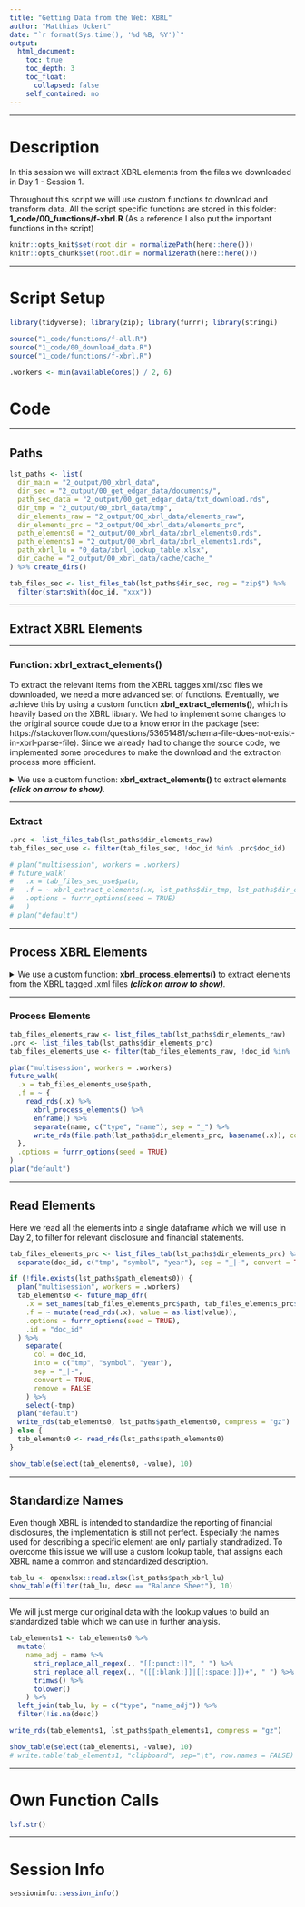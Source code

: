 ```yaml
---
title: "Getting Data from the Web: XBRL"
author: "Matthias Uckert"
date: "`r format(Sys.time(), '%d %B, %Y')`"
output: 
  html_document:
    toc: true
    toc_depth: 3
    toc_float:
      collapsed: false
    self_contained: no
---
```


------------------------------------------------------------------------

# Description

In this session we will extract XBRL elements from the files we downloaded in Day 1 - Session 1.

Throughout this script we will use custom functions to download and transform data. All the script specific functions are stored in this folder: **1_code/00_functions/f-xbrl.R** (As a reference I also put the important functions in the script)

```r
knitr::opts_knit$set(root.dir = normalizePath(here::here())) 
knitr::opts_chunk$set(root.dir = normalizePath(here::here())) 
```

------------------------------------------------------------------------

# Script Setup

```r
library(tidyverse); library(zip); library(furrr); library(stringi)

source("1_code/functions/f-all.R")
source("1_code/00_download_data.R")
source("1_code/functions/f-xbrl.R")

.workers <- min(availableCores() / 2, 6)
```

# Code

------------------------------------------------------------------------

## Paths

```r
lst_paths <- list(
  dir_main = "2_output/00_xbrl_data",
  dir_sec = "2_output/00_get_edgar_data/documents/",
  path_sec_data = "2_output/00_get_edgar_data/txt_download.rds",
  dir_tmp = "2_output/00_xbrl_data/tmp",
  dir_elements_raw = "2_output/00_xbrl_data/elements_raw",
  dir_elements_prc = "2_output/00_xbrl_data/elements_prc",
  path_elements0 = "2_output/00_xbrl_data/xbrl_elements0.rds",
  path_elements1 = "2_output/00_xbrl_data/xbrl_elements1.rds",
  path_xbrl_lu = "0_data/xbrl_lookup_table.xlsx",
  dir_cache = "2_output/00_xbrl_data/cache/cache_"
) %>% create_dirs()
```

```r
tab_files_sec <- list_files_tab(lst_paths$dir_sec, reg = "zip$") %>%
  filter(startsWith(doc_id, "xxx"))
```

------------------------------------------------------------------------

## Extract XBRL Elements

------------------------------------------------------------------------

### Function: xbrl_extract_elements()

To extract the relevant items from the XBRL tagges xml/xsd files we downloaded, we need a more advanced set of functions. Eventually, we achieve this by using a custom function **xbrl_extract_elements()**, which is heavily based on the XBRL library. We had to implement some changes to the original source coude due to a know error in the package (see: https://stackoverflow.com/questions/53651481/schema-file-does-not-exist-in-xbrl-parse-file). Since we already had to change the source code, we implemented some procedures to make the download and the extraction process more efficient.

<details>
<summary>
We use a custom function: **xbrl_extract_elements()** to extract elements ***(click on arrow to show)***.
</summary>
```r
xbrl_extract_elements <- function(.zip, .dir_tmp, .dir_out) {
  zip::unzip(.zip, exdir = .dir_tmp)
  
  
  files_ <- zip_list(.zip)[["filename"]]
  inst_file_ <- files_[endsWith(files_, ".xml")]
  inst_file_ <- inst_file_[!grepl("_lab|_cal|_pre|_def", inst_file_)]
  
  if (length(inst_file_) != 1) {
    return(NULL)
  }
  
  elements_ <- try(own_xbrlDoAll(file.path(.dir_tmp, inst_file_), .dir_tmp, delete.cached.inst = FALSE), silent = TRUE)
  invisible(file.remove(file.path(.dir_tmp, files_)))
  
  if (inherits(elements_, "try-error")) {
    NULL
  } else {
    write_rds(elements_, file.path(.dir_out, gsub("zip$", "rds", basename(.zip))), compress = "gz")
  }
}

own_xbrlDoAll <- function(file.inst, cache.dir = "xbrl.Cache", prefix.out = NULL,
                          verbose = FALSE, delete.cached.inst = TRUE) {
  xbrl <- own_XBRL()
  xbrl$setVerbose(verbose)
  if (!is.null(cache.dir)) {
    xbrl$setCacheDir(cache.dir)
  }
  xbrl$openInstance(file.inst)
  file_schema <- suppressWarnings(xbrl$getSchemaName())[1]
  xbrl$processSchema(file_schema)
  xbrl$processContexts()
  xbrl$processFacts()
  xbrl$processUnits()
  xbrl$processFootnotes()
  xbrl$closeInstance()
  if (delete.cached.inst && gsub("^(http|https|ftp)://.*$", "\\1", file.inst) %in% c("http", "https", "ftp")) {
    xbrl$deleteCachedInstance()
  }
  xbrl.vars <- xbrl$getResults()
  if (!is.null(prefix.out)) {
    if (verbose) {
      cat("Saving data\n")
    }
    write.csv(xbrl.vars$role, file = paste0(prefix.out, "_roles.csv"))
    write.csv(xbrl.vars$element, file = paste0(prefix.out, "_elements.csv"))
    write.csv(xbrl.vars$label, file = paste0(prefix.out, "_labels.csv"))
    write.csv(xbrl.vars$presentation, file = paste0(prefix.out, "_presentations.csv"))
    write.csv(xbrl.vars$definition, file = paste0(prefix.out, "_definitions.csv"))
    write.csv(xbrl.vars$calculation, file = paste0(prefix.out, "_calculations.csv"))
    write.csv(xbrl.vars$context, file = paste0(prefix.out, "_contexts.csv"))
    write.csv(xbrl.vars$fact, file = paste0(prefix.out, "_facts.csv"))
    write.csv(xbrl.vars$unit, file = paste0(prefix.out, "_units.csv"))
    write.csv(xbrl.vars$footnote, file = paste0(prefix.out, "_footnotes.csv"))
  }
  invisible(xbrl.vars)
}
own_XBRL <- function() {
  self <- list(
    element = NULL, role = NULL, label = NULL,
    presentation = NULL, definition = NULL, calculation = NULL,
    context = NULL, unit = NULL, fact = NULL, footnote = NULL
  )
  cache.dir <- NULL
  discovered.files <- NULL
  doc.inst <- NULL
  dname.inst <- NULL
  verbose <- FALSE
  inst.lnkb <- NULL
  
  fixFileName <- function(dname, file.name) {
    if (!(substr(file.name, 1, 5) %in% c("http:", "https"))) {
      if (substr(file.name, 1, 5) == "../..") {
        file.name <- paste0(
          dirname(dirname(dname)),
          "/", substr(file.name, 7, nchar(file.name))
        )
      }
      else if (substr(file.name, 1, 2) == "..") {
        file.name <- paste0(dirname(dname), "/", substr(
          file.name,
          4, nchar(file.name)
        ))
      }
      else {
        file.name <- paste0(dname, "/", file.name)
      }
    }
    file.name
  }
  
  
  setVerbose <- function(newVerbose) {
    oldVerbose <- verbose
    verbose <<- newVerbose
    oldVerbose
  }
  setCacheDir <- function(new.cache.dir) {
    if (!file.exists(new.cache.dir)) {
      dir.create(new.cache.dir)
    }
    cache.dir <<- new.cache.dir
  }
  fileFromCache <- function(file) {
    if (!(gsub("^(http|https|ftp)://.*$", "\\1", file) %in%
          c("http", "https", "ftp"))) {
      return(file)
    }
    bname <- basename(file)
    cached.file <- paste0(cache.dir, "/", bname)
    
    if (!file.exists(cached.file)) {
      if (verbose) {
        cat("Downloading to cache dir...")
      }
      status <- try(download.file(file, cached.file, quiet = !verbose),
                    silent = TRUE
      )
      if (class(status)[1] == "try-error" || status ==
          1) {
        unlink(cached.file)
        stop(status, "\n")
      }
    }
    else {
      if (verbose) {
        cat("Using file from cache dir...\n")
      }
    }
    cached.file
  }
  openInstance <- function(file.inst) {
    dname.inst <<- dirname(file.inst)
    if (!is.null(cache.dir)) {
      file.inst <- fileFromCache(file.inst)
      inst.lnkb <<- file.inst
    }
    doc.inst <<- XBRL::xbrlParse(file.inst)
  }
  deleteCachedInstance <- function() {
    if (verbose) {
      cat("Deleting the following downloaded and/or cached files...\n")
      print(inst.lnkb)
    }
    unlink(inst.lnkb)
    if (verbose) {
      cat("Done...\n")
    }
  }
  getSchemaName <- function() {
    fixFileName(dname.inst, .Call("xbrlGetSchemaName", doc.inst,
                                  PACKAGE = "XBRL"
    ))
  }
  
  processSchema <- function(file, level = 1) {
    if (verbose) {
      cat("Schema: ", file, "\n")
    }
    if (length(which(discovered.files == file)) > 0) {
      if (verbose) {
        cat("Already discovered. Skipping\n")
      }
      return(NULL)
    }
    
    discovered.files <<- c(discovered.files, file)
    dname <- dirname(file)
    if (level >= 1 && !is.null(cache.dir)) {
      if (verbose) {
        cat("Level:", level, "==>", file, "\n")
      }
      file <- fileFromCache(file)
      if (level == 1) {
        inst.lnkb <<- c(inst.lnkb, file)
      }
    }
    doc <- XBRL::xbrlParse(file)
    if (level == 1) {
      processRoles(doc)
    }
    processElements(doc)
    linkbaseNames <- .Call("xbrlGetLinkbaseNames", doc, PACKAGE = "XBRL")
    importNames <- .Call("xbrlGetImportNames", doc, PACKAGE = "XBRL")
    .Call("xbrlFree", doc, PACKAGE = "XBRL")
    for (linkbaseName in linkbaseNames) {
      linkbaseName <- fixFileName(dname, linkbaseName)
      if (verbose) {
        cat(file, " ==> Linkbase: ", linkbaseName, "\n")
      }
      processLinkbase(linkbaseName, level + 1)
    }
    for (importName in importNames) {
      importName <- fixFileName(dname, importName)
      if (verbose) {
        cat(file, " ==> Schema: ", importName, "\n")
      }
      processSchema(importName, level + 1)
    }
  }
  processRoles <- function(doc) {
    if (verbose) cat("Roles\n")
    self$role <<- rbind(
      self$role, .Call("xbrlProcessRoles", doc, PACKAGE = "XBRL")
      )
  }
  processElements <- function(doc) {
    if (verbose) cat("Elements\n")
    self$element <<- rbind(self$element, .Call("xbrlProcessElements", doc, PACKAGE = "XBRL"))
  }
  processLinkbase <- function(file, level) {
    if (verbose) cat("Linkbase: ", file, "\n")
    if (length(which(discovered.files == file)) > 0) {
      if (verbose) cat("Already discovered. Skipping\n")
      return(NULL)
    }
    discovered.files <<- c(discovered.files, file)
    if (level >= 2 && !is.null(cache.dir)) {
      if (verbose) cat("Level:", level, "==>", file, "\n")
      file <- fileFromCache(file)
      inst.lnkb <<- c(inst.lnkb, file)
    }
    doc <- XBRL::xbrlParse(file)
    if (!processLabels(doc)) {
      if (!processPresentations(doc)) {
        if (!processDefinitions(doc)) {
          processCalculations(doc)
        }
      }
    }
    .Call("xbrlFree", doc, PACKAGE = "XBRL")
  }
  
  processLabels <- function(doc) {
    pre.length <- length(self$label)
    self$label <<- rbind(
      self$label, ans <- .Call("xbrlProcessLabels",doc,PACKAGE = "XBRL")
      )
    if (!is.null(ans)) {
      if (verbose) cat("Labels.\n")
      return(TRUE)
    }
    FALSE
  }
  
  processPresentations <- function(doc) {
    pre.length <- length(self$presentation)
    self$presentation <<- rbind(
      self$presentation, ans <- .Call("xbrlProcessArcs",doc, "presentation",PACKAGE = "XBRL")
      )
    
    if (!is.null(ans)) {
      if (verbose) cat("Presentations.\n")
      return(TRUE)
    }
    FALSE
  }
  processDefinitions <- function(doc) {
    pre.length <- length(self$definition)
    self$definition <<- rbind(
      self$definition, ans <- .Call("xbrlProcessArcs",doc, "definition", PACKAGE = "XBRL")
      )
    if (!is.null(ans)) {
      if (verbose) cat("Definitions.\n")
      return(TRUE)
    }
    FALSE
  }
  processCalculations <- function(doc) {
    pre.length <- length(self$calculation)
    self$calculation <<- rbind(
      self$calculation, ans <- .Call("xbrlProcessArcs", doc, "calculation", PACKAGE = "XBRL")
      )
    if (!is.null(ans)) {
      if (verbose) cat("Calculations.\n")
      return(TRUE)
    }
    FALSE
  }
  processContexts <- function() {
    if (verbose) cat("Contexts\n")
    self$context <<- .Call("xbrlProcessContexts", doc.inst, PACKAGE = "XBRL")
  }
  processFacts <- function() {
    if (verbose) cat("Facts\n")
    self$fact <<- .Call("xbrlProcessFacts", doc.inst, PACKAGE = "XBRL")
  }
  processUnits <- function() {
    if (verbose) cat("Units\n")
    self$unit <<- .Call("xbrlProcessUnits", doc.inst, PACKAGE = "XBRL")
  }
  processFootnotes <- function() {
    if (verbose) cat("Footnotes\n")
    self$footnote <<- .Call("xbrlProcessFootnotes", doc.inst, PACKAGE = "XBRL")
  }
  closeInstance <- function() {
    .Call("xbrlFree", doc.inst, PACKAGE = "XBRL")
    doc.inst <<- NULL
  }
  getResults <- function() {
    self
  }
  list(
    setVerbose = setVerbose, setCacheDir = setCacheDir,
    openInstance = openInstance, deleteCachedInstance = deleteCachedInstance,
    getSchemaName = getSchemaName, processSchema = processSchema,
    processContexts = processContexts, processFacts = processFacts,
    processUnits = processUnits, processFootnotes = processFootnotes,
    closeInstance = closeInstance, getResults = getResults
  )
}
```
</details>

------------------------------------------------------------------------

### Extract

```r
.prc <- list_files_tab(lst_paths$dir_elements_raw)
tab_files_sec_use <- filter(tab_files_sec, !doc_id %in% .prc$doc_id)

# plan("multisession", workers = .workers)
# future_walk(
#   .x = tab_files_sec_use$path, 
#   .f = ~ xbrl_extract_elements(.x, lst_paths$dir_tmp, lst_paths$dir_elements_raw),
#   .options = furrr_options(seed = TRUE)
#   )
# plan("default")

```

------------------------------------------------------------------------

## Process XBRL Elements

<details>
<summary>
We use a custom function: **xbrl_process_elements()** to extract elements from the XBRL tagged .xml files ***(click on arrow to show)***.
</summary>
```r
xbrl_process_elements <- function(.inst) {
  chr_desc_ <- .inst$role[["description"]]
  chr_type_ <- .inst$role[["type"]]
  
  if (length(chr_type_) == 0 | length(chr_desc_) == 0) {
    return(NULL)
  }
  
  names(chr_desc_) <- names(chr_type_) <- paste0(chr_type_, "_", chr_desc_)
  
  get_statements <- function(.type, .desc) {
    tab_role_ <- dplyr::filter(.inst$role, description == .desc)
    
    
    tab_skeleton_ <- .inst$presentation %>%
      dplyr::filter(roleId == tab_role_$roleId) %>%
      dplyr::mutate(row_id = dplyr::row_number()) %>%
      tibble::as_tibble()
    
    tab_element_ <- tab_skeleton_ %>%
      dplyr::left_join(.inst$label, by = c("toElementId" = "elementId")) %>%
      dplyr::left_join(.inst$fact, by = c("toElementId" = "elementId")) %>%
      dplyr::left_join(.inst$context, by = c("contextId")) %>%
      dplyr::filter(labelRole == "http://www.xbrl.org/2003/role/label") %>%
      dplyr::filter(!is.na(fact)) %>%
      dplyr::arrange(row_id, startDate, endDate) %>%
      tibble::as_tibble()
    
    if (.type == "Statement") {
      tab_element_ %>%
        dplyr::select(
          tag = toElementId, line_item = labelString,
          unit = unitId, amount = fact, contextId, startDate, endDate
        )
    } else if (.type %in% c("Disclosure", "Document", "Schedule")) {
      tab_element_ %>%
        dplyr::mutate(fact = remove_html_tags(fact)) %>%
        dplyr::select(
          tag = toElementId, line_item = labelString,
          text = fact, contextId, startDate, endDate
        )
    } else {
      warning(paste0("Type not found: ", .type), call. = FALSE)
    }
  }
  
  test <- purrr::map2(chr_type_, chr_desc_, get_statements)
}
```
</details>

------------------------------------------------------------------------

### Process Elements

```r
tab_files_elements_raw <- list_files_tab(lst_paths$dir_elements_raw)
.prc <- list_files_tab(lst_paths$dir_elements_prc)
tab_files_elements_use <- filter(tab_files_elements_raw, !doc_id %in% .prc$doc_id)

plan("multisession", workers = .workers)
future_walk(
  .x = tab_files_elements_use$path,
  .f = ~ {
    read_rds(.x) %>%
      xbrl_process_elements() %>%
      enframe() %>%
      separate(name, c("type", "name"), sep = "_") %>%
      write_rds(file.path(lst_paths$dir_elements_prc, basename(.x)), compress = "gz")
  },
  .options = furrr_options(seed = TRUE)
)
plan("default")
```

------------------------------------------------------------------------

## Read Elements

Here we read all the elements into a single dataframe which we will use in Day 2, to filter for relevant disclosure and financial statements.

```r
tab_files_elements_prc <- list_files_tab(lst_paths$dir_elements_prc) %>%
  separate(doc_id, c("tmp", "symbol", "year"), sep = "_|-", convert = TRUE, remove = FALSE)
```

```r
if (!file.exists(lst_paths$path_elements0)) {
  plan("multisession", workers = .workers)
  tab_elements0 <- future_map_dfr(
    .x = set_names(tab_files_elements_prc$path, tab_files_elements_prc$doc_id),
    .f = ~ mutate(read_rds(.x), value = as.list(value)),
    .options = furrr_options(seed = TRUE),
    .id = "doc_id"
  ) %>%
    separate(
      col = doc_id,
      into = c("tmp", "symbol", "year"),
      sep = "_|-",
      convert = TRUE,
      remove = FALSE
    ) %>%
    select(-tmp)
  plan("default")
  write_rds(tab_elements0, lst_paths$path_elements0, compress = "gz")
} else {
  tab_elements0 <- read_rds(lst_paths$path_elements0)
}

show_table(select(tab_elements0, -value), 10)
```

------------------------------------------------------------------------

## Standardize Names

Even though XBRL is intended to standardize the reporting of financial disclosures, the implementation is still not perfect. Especially the names used for describing a specific element are only partially standradized. To overcome this issue we will use a custom lookup table, that assigns each XBRL name a common and standardized description.

```r
tab_lu <- openxlsx::read.xlsx(lst_paths$path_xbrl_lu)
show_table(filter(tab_lu, desc == "Balance Sheet"), 10)
```

------------------------------------------------------------------------

We will just merge our original data with the lookup values to build an standardized table which we can use in further analysis.

```r
tab_elements1 <- tab_elements0 %>%
  mutate(
    name_adj = name %>%
      stri_replace_all_regex(., "[[:punct:]]", " ") %>%
      stri_replace_all_regex(., "([[:blank:]]|[[:space:]])+", " ") %>%
      trimws() %>%
      tolower()
    ) %>%
  left_join(tab_lu, by = c("type", "name_adj")) %>%
  filter(!is.na(desc))

write_rds(tab_elements1, lst_paths$path_elements1, compress = "gz")

show_table(select(tab_elements1, -value), 10)
# write.table(tab_elements1, "clipboard", sep="\t", row.names = FALSE)
```

------------------------------------------------------------------------

# Own Function Calls

```r
lsf.str()
```

------------------------------------------------------------------------

# Session Info

```r
sessioninfo::session_info()
```
